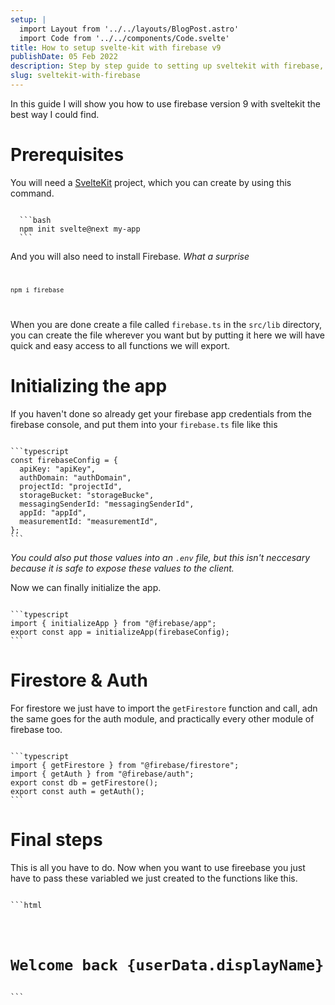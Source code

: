 ```yaml
---
setup: |
  import Layout from '../../layouts/BlogPost.astro'
  import Code from '../../components/Code.svelte'
title: How to setup svelte-kit with firebase v9
publishDate: 05 Feb 2022
description: Step by step guide to setting up sveltekit with firebase, including authentication, svelte stores and more.
slug: sveltekit-with-firebase
---
```


In this guide I will show you how to use firebase version 9 with sveltekit the best way I could find.

# Prerequisites

You will need a [SvelteKit](https://kit.svelte.dev) project, which you can create by using this command.

<Code filename="Terminal" client:load>
  ```bash
  npm init svelte@next my-app
  ```
</Code>

And you will also need to install Firebase. _What a surprise_
<Code filename="Terminal" client:load>

```bash
npm i firebase
```

</Code>

When you are done create a file called `firebase.ts` in the `src/lib` directory, you can create the file wherever you want but by putting it here we will have quick and easy access to all functions we will export.

# Initializing the app

If you haven't done so already get your firebase app credentials from the firebase console, and put them into your `firebase.ts` file like this

<Code filename="firebase.ts" client:load>
```typescript
const firebaseConfig = {
  apiKey: "apiKey",
  authDomain: "authDomain",
  projectId: "projectId",
  storageBucket: "storageBucke",
  messagingSenderId: "messagingSenderId",
  appId: "appId",
  measurementId: "measurementId",
};
```
</Code>

_You could also put those values into an `.env` file, but this isn't neccesary because it is safe to expose these values to the client._

Now we can finally initialize the app.

<Code filename="firebase.ts" client:load>
```typescript
import { initializeApp } from "@firebase/app";
export const app = initializeApp(firebaseConfig);
```
</Code>

# Firestore & Auth

For firestore we just have to import the `getFirestore` function and call, adn the same goes for the auth module, and practically every other module of firebase too.

<Code filename="firebase.ts" client:load>
```typescript
import { getFirestore } from "@firebase/firestore";
import { getAuth } from "@firebase/auth";
export const db = getFirestore();
export const auth = getAuth();
```
</Code>

# Final steps

This is all you have to do. Now when you want to use fireebase you just have to pass these variabled we just created to the functions like this.

<Code filename="index.svelte" client:load>
```html
  <script>
    import { db } from '$lib/firebase';
    import {doc, getDoc} from "@firebase/firestore";
    function async getUserData(uid) {
      let userData = await getDoc(doc(db,"users", uid))
      return userData
    }
    let userData = getUserData();
  </script>
  
  <h1>Welcome back {userData.displayName}</h1>
```
</Code>
